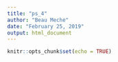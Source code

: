 ```yaml
---
title: "ps_4"
author: "Beau Meche"
date: "February 25, 2019"
output: html_document
---
```


```r
knitr::opts_chunk$set(echo = TRUE)
```

